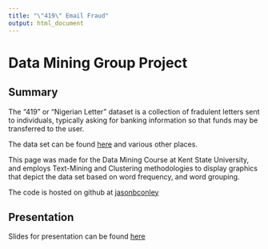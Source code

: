 ```yaml
---
title: "\"419\" Email Fraud"
output: html_document
---
```


# Data Mining Group Project

## Summary
The "419" or "Nigerian Letter" dataset is a collection of fradulent letters sent to individuals, typically asking for banking information so that funds may be transferred to the user.

The data set can be found <a href="https://www.kaggle.com/rtatman/fraudulent-email-corpus" target="_blank">here</a> and various other places.

This page was made for the Data Mining Course at Kent State University, and employs Text-Mining and Clustering methodologies to display graphics that depict the data set based on word frequency, and word grouping.

The code is hosted on github at <a href="https://github.com/jasonbconley/DataMiningProject" target="_blank">jasonbconley</a>

## Presentation
Slides for presentation can be found <a href="https://docs.google.com/presentation/d/1wxgve317tVhDme5SA7I912WazTfnKFRo67G3KMj4Jk8/edit?usp=sharing" target="_blank">here</a>